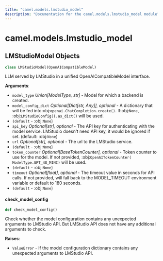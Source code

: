 ```yaml
---
title: "camel.models.lmstudio_model"
description: "Documentation for the camel.models.lmstudio_model module"
---
```


<a id="camel.models.lmstudio_model"></a>

# camel.models.lmstudio\_model

<a id="camel.models.lmstudio_model.LMStudioModel"></a>

## LMStudioModel Objects

```python
class LMStudioModel(OpenAICompatibleModel)
```

LLM served by LMStudio in a unified OpenAICompatibleModel interface.

**Arguments**:

- `model_type` _Union[ModelType, str]_ - Model for which a backend is
  created.
- `model_config_dict` _Optional[Dict[str, Any]], optional_ - A dictionary
  that will be fed into:obj:`openai.ChatCompletion.create()`.
  If:obj:`None`, :obj:`LMStudioConfig().as_dict()` will be used.
- `(default` - :obj:`None`)
- `api_key` _Optional[str], optional_ - The API key for authenticating with
  the model service.  LMStudio doesn't need API key, it would be
  ignored if set. (default: :obj:`None`)
- `url` _Optional[str], optional_ - The url to the LMStudio service.
- `(default` - :obj:`None`)
- `token_counter` _Optional[BaseTokenCounter], optional_ - Token counter to
  use for the model. If not provided, :obj:`OpenAITokenCounter(
  ModelType.GPT_4O_MINI)` will be used.
- `(default` - :obj:`None`)
- `timeout` _Optional[float], optional_ - The timeout value in seconds for
  API calls. If not provided, will fall back to the MODEL_TIMEOUT
  environment variable or default to 180 seconds.
- `(default` - :obj:`None`)

<a id="camel.models.lmstudio_model.LMStudioModel.check_model_config"></a>

#### check\_model\_config

```python
def check_model_config()
```

Check whether the model configuration contains any unexpected
arguments to LMStudio API. But LMStudio API does not have any
additional arguments to check.

**Raises**:

- `ValueError` - If the model configuration dictionary contains any
  unexpected arguments to LMStudio API.

